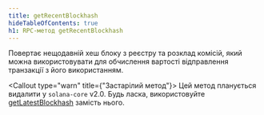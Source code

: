 ```yaml
---
title: getRecentBlockhash
hideTableOfContents: true
h1: RPC-метод getRecentBlockhash
---
```


Повертає нещодавній хеш блоку з реєстру та розклад комісій, який можна
використовувати для обчислення вартості відправлення транзакції з його
використанням.

<Callout type="warn" title={"Застарілий метод"}>
  Цей метод планується видалити у `solana-core` v2.0. Будь ласка, використовуйте
  [getLatestBlockhash](/docs/rpc/http/getlatestblockhash) замість нього.
</Callout>
